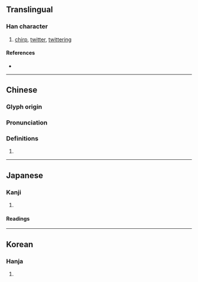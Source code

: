 {{character info}}
==Translingual==

===Han character===
{{Han char|rn=30|rad=口|as=08|sn=11|four=67020|canj=RBGR|ids=⿰口周}}

# [[chirp]], [[twitter]], [[twittering]]

====References====
* {{Han ref|kx=0194.190|dkj=03790|dj=0414.240|hdz=10644.050|uh=5541|ud=21825|bh=B0E7|bd=45287}}

----

==Chinese==
{{zh-forms}}

===Glyph origin===
{{Han etym}}

===Pronunciation===
{{zh-pron
|m=zhāo
|c=zau1
|mc=y
|oc=y
|cat=
}}


===Definitions===
{{zh-hanzi}}

# {{rfdef|zh}}

----

==Japanese==

===Kanji===
{{ja-kanji|grade=|rs=口08}}

# {{rfdef|ja|sort=口08}}

====Readings====
{{ja-readings|on=[[とう]] (tō), [[ちょう]] (chō), [[ちゅう]] (chū), [[しゅう]] (shū)|kun=[[たわむれる]] (tawamureru)}}

----

==Korean==

===Hanja===
{{ko-hanja|hangeul=[[조]], [[주]]|rv=jo, ju|mr=cho, chu}}

# {{rfdef|ko|sort=口08}}